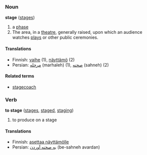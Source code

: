===Noun===
'''stage''' ([[stages]])

#a [[phase]]
#The area, in a [[theatre]], generally raised, upon which an audience watches [[play]]s or other public ceremonies.

====Translations====

*Finnish: [[vaihe]] (1), [[näyttämö]] (2)
*Persian: [[مرحله]] (marhaleh) (1), [[صحنه]] (sahneh) (2)

====Related terms====
*[[stagecoach]]

===Verb===
'''to stage''' ([[stages]], [[staged]], [[staging]])

#to produce on a stage

====Translations====

*Finnish: [[asettaa näyttämölle]]
*Persian: [[به صحنه آوردن]] (be-sahneh avardan)